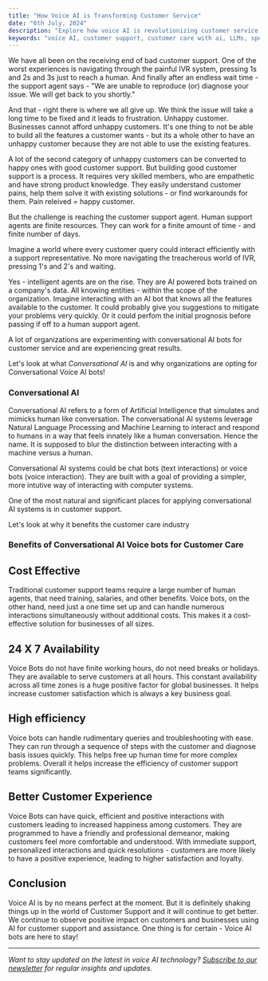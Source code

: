 ```yaml
---
title: "How Voice AI is Transforming Customer Service"
date: "6th July, 2024"
description: "Explore how voice AI is revolutionizing customer service - and raising the bar for humans involved in customer service."
keywords: "voice AI, customer support, customer care with ai, LLMs, speech recognition, text-to-speech, AI testing, voice agents, ai conversational agent, ai assistant, voice ai bots for customer service"
---
```


We have all been on the receiving end of bad customer support. One of the worst experiences is navigating through the painful IVR system, pressing 1s and 2s and 3s just to reach a human. And finally after an endless wait time - the support agent says - "We are unable to reproduce (or) diagnose your issue. We will get back to you shortly."

And that - right there is where we all give up. We think the issue will take a long time to be fixed and it leads to frustration. Unhappy customer.
Businesses cannot afford unhappy customers. It's one thing to not be able to build all the features a customer wants - but its a whole other to have an unhappy customer because they are not able to use the existing features. 

A lot of the second category of unhappy customers can be converted to happy ones with good customer support. But building good customer support is a process. It requires very skilled members, who are empathetic and have strong product knowledge. They easily understand customer pains, help them solve it with existing solutions - or find workarounds for them. Pain releived = happy customer.

But the challenge is reaching the customer support agent. Human support agents are finite resources. They can work for a finite amount of time - and finite number of days.

Imagine a world where every customer query could interact efficiently with a support representative. No more navigating the treacherous world of IVR, pressing 1's and 2's and waiting. 

Yes - intelligent agents are on the rise. They are AI powered bots trained on a company's data. All knowing entities - within the scope of the organization. Imagine interacting with an AI bot that knows all the features available to the customer. It could probably give you suggestions to mitigate your problems very quickly. Or it could perfom the initial prognosis before passing if off to a human support agent. 

A lot of organizations are experimenting with conversational AI bots for customer service and are experiencing great results.

Let's look at what *Conversational AI* is and why organizations are opting for Conversational Voice AI bots! 


### Conversational AI

Conversational AI refers to a form of Artificial Intelligence that simulates and mimicks human like conversation. The conversational AI systems leverage Natural Language Processing and Machine Learning to interact and respond to humans in a way that feels innately like a human conversation. Hence the name. 
It is supposed to blur the distinction between interacting with a machine versus a human. 

Conversational AI systems could be chat bots (text interactions) or voice bots (voice interaction). They are built with a goal of providing a simpler, more intutive way of interacting with computer systems. 

One of the most natural and significant places for applying conversational AI systems is in customer support.

Let's look at why it benefits the customer care industry


### Benefits of Conversational AI Voice bots for Customer Care

## Cost Effective

Traditional customer support teams require a large number of human agents, that need training, salaries, and other benefits. Voice bots, on the other hand, need just a one time set up and can handle numerous interactions simultaneously without additional costs. This makes it a cost-effective solution for businesses of all sizes.


## 24 X 7 Availability

Voice Bots do not have finite working hours, do not need breaks or holidays. They are available to serve customers at all hours. This constant availability across all time zones is a huge positive factor for global businesses. It helps increase customer satisfaction which is always a key business goal. 


## High efficiency

Voice bots can handle rudimentary queries and troubleshooting with ease. They can run through a sequence of steps with the customer and diagnose basis issues quickly. This helps free up human time for more complex problems. Overall it helps increase the efficiency of customer support teams significantly. 




## Better Customer Experience

Voice Bots can have quick, efficient and positive interactions with customers leading to increased happiness among customers. They are programmed to have a friendly and professional demeanor, making customers feel more comfortable and understood. With immediate support, personalized interactions and quick resolutions -  customers are more likely to have a positive experience, leading to higher satisfaction and loyalty.


## Conclusion

Voice AI is by no means perfect at the moment. But it is definitely shaking things up in the world of Customer Support and it will continue to get better. We continue to observe positive impact on customers and businesses using AI for customer support and assistance. One thing is for certain - Voice AI bots are here to stay! 

---

*Want to stay updated on the latest in voice AI technology? [Subscribe to our newsletter](#) for regular insights and updates.*